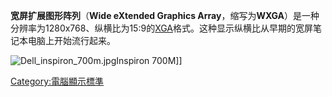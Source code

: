 '''宽屏扩展图形阵列'''（'''Wide eXtended Graphics Array'''，缩写为'''WXGA'''）是一种分辨率为1280x768、纵横比为15:9的[[XGA|XGA]]格式。这种显示纵横比从早期的宽屏笔记本电脑上开始流行起来。

[[File:Dell_inspiron_700m.jpg|thumb]]Inspiron 700M]]

{{电脑显示标准}}

[[Category:電腦顯示標準|Category:電腦顯示標準]]